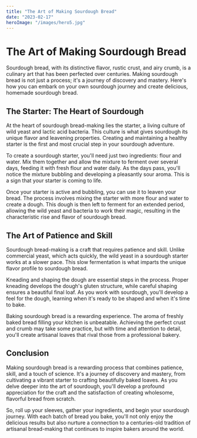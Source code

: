 ```yaml
---
title: "The Art of Making Sourdough Bread"
date: "2023-02-17"
heroImage: "/images/hero5.jpg"
---
```


# The Art of Making Sourdough Bread



Sourdough bread, with its distinctive flavor, rustic crust, and airy crumb, is a culinary art that has been perfected over centuries. Making sourdough bread is not just a process; it's a journey of discovery and mastery. Here's how you can embark on your own sourdough journey and create delicious, homemade sourdough bread.

## The Starter: The Heart of Sourdough

At the heart of sourdough bread-making lies the starter, a living culture of wild yeast and lactic acid bacteria. This culture is what gives sourdough its unique flavor and leavening properties. Creating and maintaining a healthy starter is the first and most crucial step in your sourdough adventure.



To create a sourdough starter, you'll need just two ingredients: flour and water. Mix them together and allow the mixture to ferment over several days, feeding it with fresh flour and water daily. As the days pass, you'll notice the mixture bubbling and developing a pleasantly sour aroma. This is a sign that your starter is coming to life.

Once your starter is active and bubbling, you can use it to leaven your bread. The process involves mixing the starter with more flour and water to create a dough. This dough is then left to ferment for an extended period, allowing the wild yeast and bacteria to work their magic, resulting in the characteristic rise and flavor of sourdough bread.

## The Art of Patience and Skill

Sourdough bread-making is a craft that requires patience and skill. Unlike commercial yeast, which acts quickly, the wild yeast in a sourdough starter works at a slower pace. This slow fermentation is what imparts the unique flavor profile to sourdough bread.

Kneading and shaping the dough are essential steps in the process. Proper kneading develops the dough's gluten structure, while careful shaping ensures a beautiful final loaf. As you work with sourdough, you'll develop a feel for the dough, learning when it's ready to be shaped and when it's time to bake.

Baking sourdough bread is a rewarding experience. The aroma of freshly baked bread filling your kitchen is unbeatable. Achieving the perfect crust and crumb may take some practice, but with time and attention to detail, you'll create artisanal loaves that rival those from a professional bakery.

## Conclusion

Making sourdough bread is a rewarding process that combines patience, skill, and a touch of science. It's a journey of discovery and mastery, from cultivating a vibrant starter to crafting beautifully baked loaves. As you delve deeper into the art of sourdough, you'll develop a profound appreciation for the craft and the satisfaction of creating wholesome, flavorful bread from scratch.

So, roll up your sleeves, gather your ingredients, and begin your sourdough journey. With each batch of bread you bake, you'll not only enjoy the delicious results but also nurture a connection to a centuries-old tradition of artisanal bread-making that continues to inspire bakers around the world.
